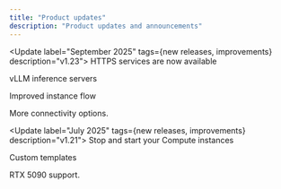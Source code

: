 ```yaml
---
title: "Product updates"
description: "Product updates and announcements"
---
```


<Update label="September 2025" tags={new releases, improvements} description="v1.23">
  HTTPS services are now available

  vLLM inference servers

  Improved instance flow

  More connectivity options.
</Update>

<Update label="July 2025" tags={new releases, improvements} description="v1.21">
  Stop and start your Compute instances

  Custom templates

  RTX 5090 support.
</Update>
